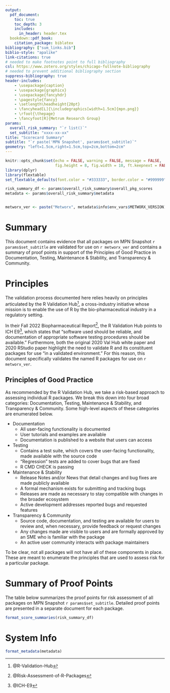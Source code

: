 ```yaml
---
output:
  pdf_document:
    toc: true
    toc_depth: 3
    includes:
      in_header: header.tex
  bookdown::pdf_book:
    citation_package: biblatex
bibliography: ["sum_links.bib"]
biblio-style: "apalike"
link-citations: true
# needed to make footnotes point to full bibliography
csl: https://www.zotero.org/styles/chicago-fullnote-bibliography
# needed to prevent additional bibliography section
suppress-bibliography: true
header-includes:
    - \usepackage{caption}
    - \usepackage{graphicx}
    - \usepackage{fancyhdr}
    - \pagestyle{fancy}
    - \setlength\headheight{20pt}
    - \fancyhead[L]{\includegraphics[width=1.5cm]{mpn.png}}
    - \rfoot{\thepage} 
    - \fancyfoot[R]{Metrum Research Group}
params:
  overall_risk_summary: "`r list()`"
  set_subtitle: "xxxx-xx-xx"
title: "Scorecard Summary"
subtitle: "`r paste('MPN Snapshot', params$set_subtitle)`"
geometry: "left=1.5cm,right=1.5cm,top=2cm,bottom=2cm"
---
```


\fontsize{11}{15}
\selectfont

```r
knitr::opts_chunk$set(echo = FALSE, warning = FALSE, message = FALSE,
                      fig.height = 8, fig.width = 10, ft.keepnext = FALSE)
library(dplyr)
library(flextable)
set_flextable_defaults(font.color = "#333333", border.color = "#999999", padding = 4, fonts_ignore = TRUE)
```

```r
risk_summary_df <- params$overall_risk_summary$overall_pkg_scores
metadata <- params$overall_risk_summary$metadata


metworx_ver <- paste("Metworx", metadata$info$env_vars$METWORX_VERSION)
```


# Summary
This document contains evidence that all packages on MPN Snapshot `r params$set_subtitle` are validated for use on `r metworx_ver` and contains a summary of proof points in support of the Principles of Good Practice in Documentation, Testing, Maintenance & Stability, and Transparency & Community. 

# Principles
The validation process documented here relies heavily on principles articulated by the R Validation Hub^[@R-Validation-Hub], a cross-industry initiative whose mission is to enable the use of R by the bio-pharmaceutical industry in a regulatory setting. 

In their Fall 2022 Biopharmaceutical Report^[@Risk-Assessment-of-R-Packages], the R Validation Hub points to ICH E9^[@ICH-E9], which states that “software used should be reliable, and documentation of appropriate software testing procedures should be available.” Furthermore, both the original 2020 Val Hub white paper and 2020 RStudio paper highlight the need to validate R and its constituent packages for use “in a validated environment.” For this reason, this document specifically validates the named R packages for use on `r metworx_ver`.

\newpage

## Principles of Good Practice
As recommended by the R Validation Hub, we take a risk-based approach to assessing individual R packages. We break this down into four broad categories: Documentation, Testing, Maintenance & Stability, and Transparency & Community. Some high-level aspects of these categories are enumerated below.

 - Documentation
    - All user-facing functionality is documented
    - User tutorials and examples are available
    - Documentation is published to a website that users can access
 - Testing
    - Contains a test suite, which covers the user-facing functionality, made available with the source code
    - “Regression” tests are added to cover bugs that are fixed
    - R CMD CHECK is passing
 - Maintenance & Stability
    - Release Notes and/or News that detail changes and bug fixes are made publicly available
    - A formal mechanism exists for submitting and tracking bugs
    - Releases are made as necessary to stay compatible with changes in the broader ecosystem
    - Active development addresses reported bugs and requested features
 - Transparency & Community
    - Source code, documentation, and testing are available for users to review and, when necessary, provide feedback or request changes
    - Any changes made are visible to users and are formally approved by an SME who is familiar with the package
    - An active user community interacts with package maintainers

To be clear, not all packages will not have all of these components in place. These are meant to enumerate the principles that are used to assess risk for a particular package.

\newpage

# Summary of Proof Points

The table below summarizes the proof points for risk assessment of all packages on MPN Snapshot `r params$set_subtitle`. Detailed proof points are presented in a separate document for each package.

```r
format_score_summaries(risk_summary_df)
```

\newpage

# System Info
```r
format_metadata(metadata)
```

